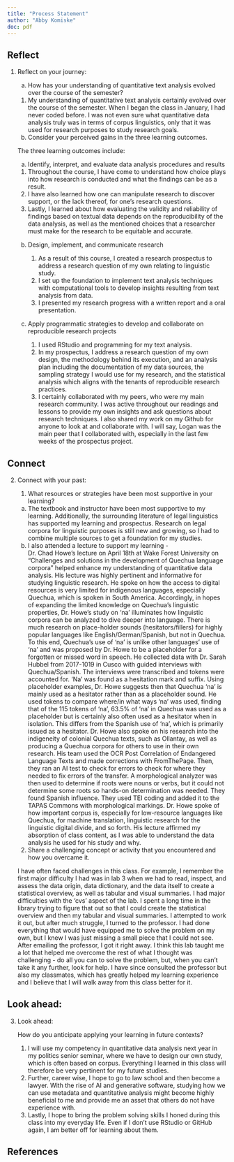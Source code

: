 ```yaml
---
title: "Process Statement"
author: "Abby Komiske"
doc: pdf 
--- 
```


## Reflect
1. Reflect on your journey:

    a. How has your understanding of quantitative text analysis evolved over the course of the semester?
    
      1. My understanding of quantitative text analysis certainly evolved over the course of the semester. When I began the class in January, I had never coded before. I was not even sure what quantitative data analysis truly was in terms of corpus linguistics, only that it was used for research purposes to study research goals. 
    
   b. Consider your perceived gains in the three learning outcomes.
    
    The three learning outcomes include: 
    
    a. Identify, interpret, and evaluate data analysis procedures and results
    
      1. Throughout the course, I have come to understand how choice plays into how research is conducted and what the findings can be as a result. 
      2. I have also learned how one can manipulate research to discover support, or the lack thereof, for one's research questions. 
      3. Lastly, I learned about how evaluating the validity and reliability of findings based on textual data depends on the reproducibility of the data analysis, as well as the mentioned choices that a researcher must make for the research to be equitable and accurate.  
    
   b. Design, implement, and communicate research
   
      1. As a result of this course, I created a research prospectus to address a research question of my own relating to linguistic study. 
      2. I set up the foundation to implement text analysis techniques with computational tools to develop insights resulting from text analysis from data. 
      3. I presented my research progress with a written report and a oral presentation. 
   
   c. Apply programmatic strategies to develop and collaborate on reproducible research projects
   
      1. I used RStudio and programming for my text analysis. 
      2. In my prospectus, I address a research question of my own design, the methodology behind its execution, and an analysis plan including the documentation of my data sources, the sampling strategy I would use for my research, and the statistical analysis which aligns with the tenants of reproducible research practices.
      3. I certainly collaborated with my peers, who were my main research community. I was active throughout our readings and lessons to provide my own insights and ask questions about research techniques. I also shared my work on my Github for anyone to look at and collaborate with. I will say, Logan was the main peer that I collaborated with, especially in the last few weeks of the prospectus project. 
  
 
## Connect
2. Connect with your past:

      1. What resources or strategies have been most supportive in your learning?
      
     a. The textbook and instructor have been most supportive to my learning. Additionally, the surrounding literature of legal linguistics has supported my learning and prospectus. Research on legal corpora for linguistic purposes is still new and growing, so I had to combine multiple sources to get a foundation for my studies. 
      b. I also attended a lecture to support my learning -  
        Dr. Chad Howe’s lecture on April 18th at Wake Forest University on “Challenges and solutions in the development of Quechua language corpora” helped enhance my understanding of quantitative data analysis. His lecture was highly pertinent and informative for studying linguistic research. He spoke on how the access to digital resources is very limited for indigenous languages, especially Quechua, which is spoken in South America. Accordingly, in hopes of expanding the limited knowledge on Quechua’s linguistic properties, Dr. Howe’s study on ‘na’ illuminates how linguistic corpora can be analyzed to dive deeper into language. There is much research on place-holder sounds (hesitators/fillers) for highly popular languages like English/German/Spanish, but not in Quechua. To this end, Quechua’s use of ‘na’ is unlike other languages’ use of ‘na’ and was proposed by Dr. Howe to be a placeholder for a forgotten or missed word in speech. He collected data with Dr. Sarah Hubbel from 2017-1019 in Cusco with guided interviews with Quechua/Spanish. The interviews were transcribed and tokens were accounted for. ‘Na’ was found as a hesitation mark and suffix. Using placeholder examples, Dr. Howe suggests then that Quechua ‘na’ is mainly used as a hesitator rather than as a placeholder sound. He used tokens to compare where/in what ways ‘na’ was used, finding that of the 115 tokens of ‘na’, 63.5% of ‘na’ in Quechua was used as a placeholder but is certainly also often used as a hesitator when in isolation. This differs from the Spanish use of ‘na’, which is primarily issued as a hesitator. Dr. Howe also spoke on his research into the indigeneity of colonial Quechua texts, such as Ollantay, as well as producing a Quechua corpora for others to use in their own research. His team used the OCR Post Correlation of Endangered Language Texts and made corrections with FromThePage. Then, they ran an AI test to check for errors to check for where they needed to fix errors of the transfer. A morphological analyzer was then used to determine if roots were nouns or verbs, but it could not determine some roots so hands-on determination was needed. They found Spanish influence. They used TEI coding and added it to the TAPAS Commons with morphological markings. Dr. Howe spoke of how important corpus is, especially for low-resource languages like Quechua, for machine translation, linguistic research for the linguistic digital divide, and so forth. His lecture affirmed my absorption of class content, as I was able to understand the data analysis he used for his study and why.  
    
    
      2. Share a challenging concept or activity that you encountered and how you overcame it.
    
    I have often faced challenges in this class. For example, I remember the first major difficulty I had was in lab 3 when we had to read, inspect, and assess the data origin, data dictionary, and the data itself to create a statistical overview, as well as tabular and visual summaries. I had major difficulties with the 'cvs' aspect of the lab. I spent a long time in the library trying to figure that out so that I could create the statistical overview and then my tabular and visual summaries. I attempted to work it out, but after much struggle, I turned to the professor. I had done everything that would have equipped me to solve the problem on my own, but I knew I was just missing a small piece that I could not see. After emailing the professor, I got it right away. I think this lab taught me a lot that helped me overcome the rest of what I thought was challenging - do all you can to solve the problem, but, when you can't take it any further, look for help. I have since consulted the professor but also my classmates, which has greatly helped my learning experience and I believe that I will walk away from this class better for it.    


## Look ahead: 
3. Look ahead:

    How do you anticipate applying your learning in future contexts?
    
      1. I will use my competency in quantitative data analysis next year in my politics senior seminar, where we have to design our own study, which is often based on corpus. Everything I learned in this class will therefore be very pertinent for my future studies. 
      2. Further, career wise, I hope to go to law school and then become a lawyer. With the rise of AI and generative software, studying how we can use metadata and quantitative analysis might become highly beneficial to me and provide me an asset that others do not have experience with. 
      3. Lastly, I hope to bring the problem solving skills I honed during this class into my everyday life. Even if I don't use RStudio or GitHub again, I am better off for learning about them.  
  
## References 

